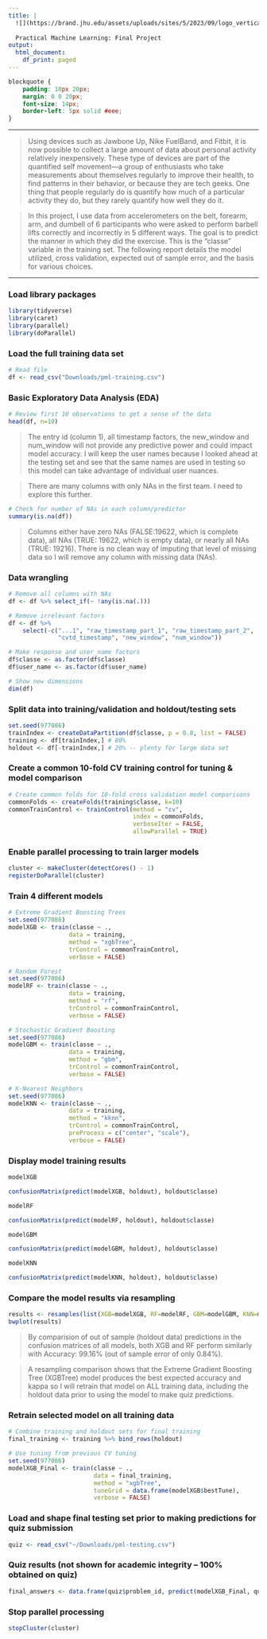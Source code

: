 ```yaml
---
title: |
  ![](https://brand.jhu.edu/assets/uploads/sites/5/2023/09/logo_vertical.jpg){width=100%}
  
  Practical Machine Learning: Final Project
output:
  html_document:
    df_print: paged
---
```


```css
blockquote {
    padding: 10px 20px;
    margin: 0 0 20px;
    font-size: 14px;
    border-left: 5px solid #eee;
}
```

***

> Using devices such as Jawbone Up, Nike FuelBand, and Fitbit, it is now possible to collect a large amount of data about personal activity relatively inexpensively. These type of devices are part of the quantified self movement---a group of enthusiasts who take measurements about themselves regularly to improve their health, to find patterns in their behavior, or because they are tech geeks.  One thing that people regularly do is quantify how much of a particular activity they do, but they rarely quantify how well they do it.  

> In this project, I use data from accelerometers on the belt, forearm, arm, and dumbell of 6 participants who were asked to perform barbell lifts correctly and incorrectly in 5 different ways.  The goal  is to predict the manner in which they did the exercise.  This is the "classe" variable in the training set.  The following report details the model utilized, cross validation, expected out of sample error, and the basis for various choices. 

***

### Load library packages
```r
library(tidyverse)
library(caret)
library(parallel)
library(doParallel)
```

### Load the full training data set
```r
# Read file
df <- read_csv("Downloads/pml-training.csv")
```

### Basic Exploratory Data Analysis (EDA)
```r
# Review first 10 observations to get a sense of the data
head(df, n=10)
```

> The entry id (column 1), all timestamp factors, the new_window and num_window will not provide any predictive power and could impact model accuracy.  I will keep the user names because I looked ahead at the testing set and see that the same names are used in testing so this model can take advantage of individual user nuances.

> There are many columns with only NAs in the first team.  I need to explore this further.

```r
# Check for number of NAs in each column/predictor
summary(is.na(df))
```
> Columns either have zero NAs (FALSE:19622, which is complete data), all NAs (TRUE: 19622, which is empty data), or nearly all NAs (TRUE: 19216).  There is no clean way of imputing that level of missing data so I will remove any column with missing data (NAs).

### Data wrangling
```r
# Remove all columns with NAs
df <- df %>% select_if(~ !any(is.na(.)))

# Remove irrelevant factors
df <- df %>% 
    select(-c("...1", "raw_timestamp_part_1", "raw_timestamp_part_2", 
              "cvtd_timestamp", "new_window", "num_window"))

# Make response and user_name factors
df$classe <- as.factor(df$classe)
df$user_name <- as.factor(df$user_name)

# Show new dimensions
dim(df)
```

### Split data into training/validation and holdout/testing sets
```r
set.seed(977086)
trainIndex <- createDataPartition(df$classe, p = 0.8, list = FALSE)
training <- df[trainIndex,] # 80%
holdout <- df[-trainIndex,] # 20% -- plenty for large data set
```

### Create a common 10-fold CV training control for tuning & model comparison
```r
# Create common folds for 10-fold cross validation model comparisons
commonFolds <- createFolds(training$classe, k=10)
commonTrainControl <- trainControl(method = "cv", 
                                   index = commonFolds,
                                   verboseIter = FALSE,
                                   allowParallel = TRUE) 
```

### Enable parallel processing to train larger models
```r
cluster <- makeCluster(detectCores() - 1)
registerDoParallel(cluster)
```

### Train 4 different models
```r
# Extreme Gradient Boosting Trees
set.seed(977086)
modelXGB <- train(classe ~ ., 
                 data = training, 
                 method = "xgbTree", 
                 trControl = commonTrainControl,
                 verbose = FALSE)
```

```r
# Random Forest
set.seed(977086)
modelRF <- train(classe ~ ., 
                 data = training, 
                 method = "rf", 
                 trControl = commonTrainControl,
                 verbose = FALSE)
```

```r
# Stochastic Gradient Boosting
set.seed(977086)
modelGBM <- train(classe ~ ., 
                 data = training, 
                 method = "gbm",
                 trControl = commonTrainControl,
                 verbose = FALSE)
```

```r
# K-Nearest Neighbors
set.seed(977086)
modelKNN <- train(classe ~ ., 
                 data = training, 
                 method = "kknn", 
                 trControl = commonTrainControl,
                 preProcess = c("center", "scale"),
                 verbose = FALSE)
```

### Display model training results
```r
modelXGB
```

```r
confusionMatrix(predict(modelXGB, holdout), holdout$classe)
```

```r
modelRF
```

```r
confusionMatrix(predict(modelRF, holdout), holdout$classe)
```

```r
modelGBM
```

```r
confusionMatrix(predict(modelGBM, holdout), holdout$classe)
```

```r
modelKNN
```

```r
confusionMatrix(predict(modelKNN, holdout), holdout$classe)
```

### Compare the model results via resampling
```r
results <- resamples(list(XGB=modelXGB, RF=modelRF, GBM=modelGBM, KNN=modelKNN))
bwplot(results)
```

> By comparision of out of sample (holdout data) predictions in the confusion matrices of all models, both XGB and RF perform similarly with Accuracy: 99.16% (out of sample error of only 0.84%).

> A resampling comparison shows that the Extreme Gradient Boosting Tree (XGBTree) model produces the best expected accuracy and kappa so I will retrain that model on ALL training data, including the holdout data prior to using the model to make quiz predictions.

### Retrain selected model on all training data
```r
# Combine training and holdout sets for final training
final_training <- training %>% bind_rows(holdout)

# Use tuning from previous CV tuning
set.seed(977086)
modelXGB_Final <- train(classe ~ ., 
                        data = final_training, 
                        method = "xgbTree",
                        tuneGrid = data.frame(modelXGB$bestTune),
                        verbose = FALSE)
```

### Load and shape final testing set prior to making predictions for quiz submission
```r
quiz <- read_csv("~/Downloads/pml-testing.csv")
```

### Quiz results (not shown for academic integrity -- 100% obtained on quiz)
```r
final_answers <- data.frame(quiz$problem_id, predict(modelXGB_Final, quiz))
```

### Stop parallel processing
```r
stopCluster(cluster)
```
